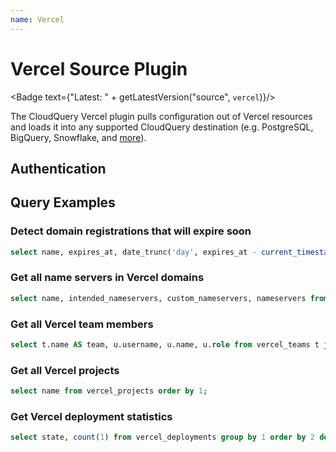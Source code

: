 ```yaml
---
name: Vercel
---
```

# Vercel Source Plugin


<Badge text={"Latest: " + getLatestVersion("source", `vercel`)}/>

The CloudQuery Vercel plugin pulls configuration out of Vercel resources and loads it into any supported CloudQuery destination (e.g. PostgreSQL, BigQuery, Snowflake, and [more](/docs/plugins/destinations/overview)).

## Authentication

<Authentication/>

## Query Examples

### Detect domain registrations that will expire soon

```sql copy
select name, expires_at, date_trunc('day', expires_at - current_timestamp) as days_left from vercel_domains where (expires_at - interval '90 day') < current_timestamp order by 1;
```

### Get all name servers in Vercel domains

```sql copy
select name, intended_nameservers, custom_nameservers, nameservers from vercel_domains order by 1;
```

### Get all Vercel team members

```sql copy
select t.name AS team, u.username, u.name, u.role from vercel_teams t join vercel_team_members u on u.team_id=t.id order by 1, 2;
```

### Get all Vercel projects

```sql copy
select name from vercel_projects order by 1;
```
### Get Vercel deployment statistics

```sql copy
select state, count(1) from vercel_deployments group by 1 order by 2 desc;
```

